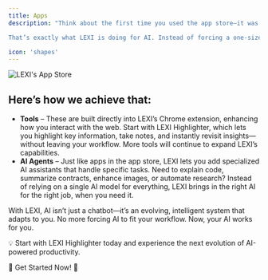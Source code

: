 ```yaml
---
title: Apps
description: "Think about the first time you used the app store—it was a game changer. You didn’t just get a single tool; you gained access to an entire ecosystem of apps, each tailored to specific needs. Instead of relying on one program to do everything, you could install exactly what worked best for you, expanding your device’s capabilities on demand.

That’s exactly what LEXI is doing for AI. Instead of forcing a one-size-fits-all AI model to handle every task, LEXI gives you the power to choose the AI tools and agents that fit your workflow—just like installing apps. Whether you’re capturing knowledge, automating tasks, analyzing data, or enhancing content, LEXI adapts to how you work, bringing AI intelligence exactly where you need it."

icon: 'shapes'
---
```


<img src="/images/lexi-app-agent.png" alt="LEXI's App Store" />

## Here’s how we achieve that:

* **Tools** – These are built directly into LEXI’s Chrome extension, enhancing how you interact with the web. Start with LEXI Highlighter, which lets you highlight key information, take notes, and instantly revisit insights—without leaving your workflow. More tools will continue to expand LEXI’s capabilities.
* **AI Agents** – Just like apps in the app store, LEXI lets you add specialized AI assistants that handle specific tasks. Need to explain code, summarize contracts, enhance images, or automate research? Instead of relying on a single AI model for everything, LEXI brings in the right AI for the right job, when you need it.

With LEXI, AI isn’t just a chatbot—it’s an evolving, intelligent system that adapts to you. No more forcing AI to fit your workflow. Now, your AI works for you.

💡 Start with LEXI Highlighter today and experience the next evolution of AI-powered productivity.

🔗 Get Started Now! 🚀